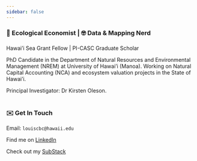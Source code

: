 ```yaml
---
sidebar: false
---
```


### 🌱 Ecological Economist \|  🤓 Data & Mapping Nerd

### 

Hawai'i Sea Grant Fellow \| PI-CASC Graduate Scholar

PhD Candidate in the Department of Natural Resources and Environmental Management (NREM) at University of Hawai'i (Manoa). Working on Natural Capital Accounting (NCA) and ecosystem valuation projects in the State of Hawai'i.

Principal Investigator: Dr Kirsten Oleson.

# 

### 

### ✉️  **Get In Touch**

Email: `louiscbc@hawaii.edu`

Find me on [LinkedIn](https://www.linkedin.com/in/chualouis)

Check out my [SubStack](https://sirensorts.substack.com/?utm_source=substack&utm_medium=web&utm_campaign=substack_profile)
